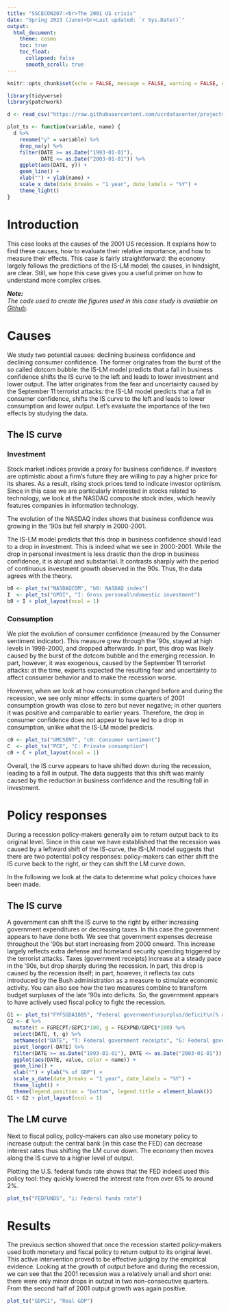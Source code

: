 ```yaml
---
title: "SSCECON207:<br>The 2001 US crisis"
date: "Spring 2023 (June)<br>Last updated: `r Sys.Date()`"
output: 
  html_document:
    theme: cosmo
    toc: true
    toc_float:
      collapsed: false
      smooth_scroll: true
---
```


```r
knitr::opts_chunk$set(echo = FALSE, message = FALSE, warning = FALSE, error = FALSE)
```

```r
library(tidyverse)
library(patchwork)

d <- read_csv("https://raw.githubusercontent.com/ucrdatacenter/projects/main/SSCECON207/2023h1/US2001data.csv") %>% mutate(across(-DATE, as.numeric))
```

```r
plot_ts <- function(variable, name) {
  d %>% 
    rename("y" = variable) %>% 
    drop_na(y) %>% 
    filter(DATE >= as.Date("1993-01-01"), 
           DATE <= as.Date("2003-01-01")) %>%
    ggplot(aes(DATE, y)) +
    geom_line() +
    xlab("") + ylab(name) +
    scale_x_date(date_breaks = "1 year", date_labels = "%Y") +
    theme_light()
}
```

# Introduction

This case looks at the causes of the 2001 US recession.
It explains how to find these causes, how to evaluate their relative importance, and how to measure their effects.
This case is fairly straightforward: 
the economy largely follows the predictions of the IS-LM model; 
the causes, in hindsight, are clear.
Still, we hope this case gives you a useful primer on how to understand more complex crises.

***Note:***  
*The code used to create the figures used in this case study is available on [Github](https://github.com/ucrdatacenter/projects/blob/main/SSCECON207/2023h1/US2001code.R).*

# Causes

We study two potential causes: declining business confidence and declining consumer confidence.
The former originates from the burst of the so called dotcom bubble:
the IS-LM model predicts that a fall in business confidence shifts the IS curve to the left and leads to lower investment and lower output.
The latter originates from the fear and uncertainty caused by the September 11 terrorist attacks:
the IS-LM model predicts that a fall in consumer confidence, shifts the IS curve to the left and leads to lower consumption and lower output.
Let's evaluate the importance of the two effects by studying the data.

## The IS curve

### Investment

Stock market indices provide a proxy for business confidence.
If investors are optimistic about a firm's future they are willing to pay a higher price for its shares.
As a result, rising stock prices tend to indicate investor optimism.
Since in this case we are particularly interested in stocks related to technology, we look at the NASDAQ composite stock index, which heavily features companies in information technology.

The evolution of the NASDAQ index shows that business confidence was growing in the '90s but fell sharply in 2000-2001.

The IS-LM model predicts that this drop in business confidence should lead to a drop in investment.
This is indeed what we see in 2000-2001.
While the drop in personal investment is less drastic than the drop in business confidence, it is abrupt and substantial. 
It contrasts sharply with the period of continuous investment growth observed in the 90s.
Thus, the data agrees with the theory.

```r
b0 <- plot_ts("NASDAQCOM", "b0: NASDAQ index")
I  <- plot_ts("GPDI", "I: Gross personal\ndomestic investment")
b0 + I + plot_layout(ncol = 1)
```

### Consumption

We plot the evolution of consumer confidence (measured by the Consumer sentiment indicator).
This measure grew through the '90s, stayed at high levels in 1998-2000, and dropped afterwards.
In part, this drop was likely caused by the burst of the dotcom bubble and the emerging recession.
In part, however, it was exogenous, caused by the September 11 terrorist attacks:
at the time, experts expected the resulting fear and uncertainty to affect consumer behavior and to make the recession worse.

However, when we look at how consumption changed before and during the recession, we see only minor effects: 
in some quarters of 2001 consumption growth was close to zero but never negative;
in other quarters it was positive and comparable to earlier years.
Therefore, the drop in consumer confidence does not appear to have led to a drop in consumption, unlike what the IS-LM model predicts.

```r
c0 <- plot_ts("UMCSENT", "c0: Consumer sentiment")
C  <- plot_ts("PCE", "C: Private consumption")
c0 + C + plot_layout(ncol = 1)
```

Overall, the IS curve appears to have shifted down during the recession, leading to a fall in output.
The data suggests that this shift was mainly caused by the reduction in business confidence and the resulting fall in investment.

# Policy responses

During a recession policy-makers generally aim to return output back to its original level.
Since in this case we have established that the recession was caused by a leftward shift of the IS-curve, the IS-LM model suggests that there are two potential policy responses:
policy-makers can either shift the IS curve back to the right, or they can shift the LM curve down.

In the following we look at the data to determine what policy choices have been made.

## The IS curve

A government can shift the IS curve to the right by either increasing government expenditures or decreasing taxes.
In this case the government appears to have done both.
We see that government expenses decrease throughout the '90s but start increasing from 2000 onward.
This increase largely reflects extra defense and homeland security spending triggered by the terrorist attacks.
Taxes (government receipts) increase at a steady pace in the '90s, but drop sharply during the recession.
In part, this drop is caused by the recession itself;
in part, however, it reflects tax cuts introduced by the Bush administration as a measure to stimulate economic activity.
You can also see how the two measures combine to transform budget surpluses of the late '90s into deficits.
So, the government appears to have actively used fiscal policy to fight the recession.

```r
G1 <- plot_ts("FYFSGDA188S", "Federal government\nsurplus/deficit\n(% of GDP)")
G2 <- d %>% 
  mutate(t = FGRECPT/GDPC1*100, g = FGEXPND/GDPC1*100) %>% 
  select(DATE, t, g) %>% 
  setNames(c("DATE", "T: Federal government receipts", "G: Federal government expenditures")) %>% 
  pivot_longer(-DATE) %>% 
  filter(DATE >= as.Date("1993-01-01"), DATE <= as.Date("2003-01-01")) %>%
  ggplot(aes(DATE, value, color = name)) +
  geom_line() +
  xlab("") + ylab("% of GDP") +
  scale_x_date(date_breaks = "1 year", date_labels = "%Y") +
  theme_light() +
  theme(legend.position = "bottom", legend.title = element_blank())
G1 + G2 + plot_layout(ncol = 1)
```

## The LM curve

Next to fiscal policy, policy-makers can also use monetary policy to increase output: 
the central bank (in this case the FED) can decrease interest rates thus shifting the LM curve down.
The economy then moves along the IS curve to a higher level of output.

Plotting the U.S. federal funds rate shows that the FED indeed used this policy tool: 
they quickly lowered the interest rate from over 6% to around 2%.

```r
plot_ts("FEDFUNDS", "i: Federal funds rate")
```

# Results

The previous section showed that once the recession started policy-makers used both monetary and fiscal policy to return output to its original level.
This active intervention proved to be effective judging by the empirical evidence.
Looking at the growth of output before and during the recession, we can see that the 2001 recession was a relatively small and short one: 
there were only minor drops in output in two non-consecutive quarters.
From the second half of 2001 output growth was again positive.

```r
plot_ts("GDPC1", "Real GDP")
```

